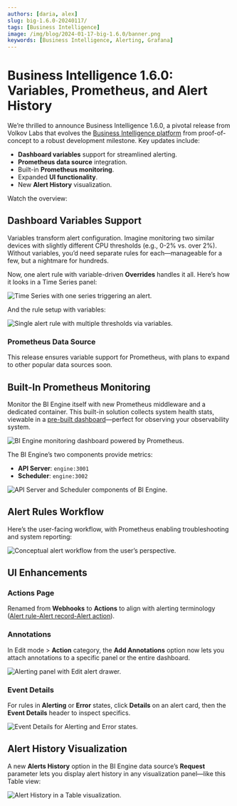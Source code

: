 ```yaml
---
authors: [daria, alex]
slug: big-1.6.0-20240117/
tags: [Business Intelligence]
image: /img/blog/2024-01-17-big-1.6.0/banner.png
keywords: [Business Intelligence, Alerting, Grafana]
---
```



# Business Intelligence 1.6.0: Variables, Prometheus, and Alert History

We’re thrilled to announce Business Intelligence 1.6.0, a pivotal release from Volkov Labs that evolves the [Business Intelligence platform](/big/) from proof-of-concept to a robust development milestone. Key updates include:

- **Dashboard variables** support for streamlined alerting.
- **Prometheus data source** integration.
- Built-in **Prometheus monitoring**.
- Expanded **UI functionality**.
- New **Alert History** visualization.

Watch the overview:

<Shorts id="NG8eg1F5nX4" title="Business Intelligence 1.6.0 for Grafana" />

## Dashboard Variables Support

Variables transform alert configuration. Imagine monitoring two similar devices with slightly different CPU thresholds (e.g., 0-2% vs. over 2%). Without variables, you’d need separate rules for each—manageable for a few, but a nightmare for hundreds.

Now, one alert rule with variable-driven **Overrides** handles it all. Here’s how it looks in a Time Series panel:

<Image
  title="Time Series with one series triggering an alert."
  src="/img/blog/2024-01-17-big-1.6.0/var-1.png"
/>

And the rule setup with variables:

<Image
  title="Single alert rule with multiple thresholds via variables."
  src="/img/blog/2024-01-17-big-1.6.0/var-2.png"
/>

### Prometheus Data Source

This release ensures variable support for Prometheus, with plans to expand to other popular data sources soon.

## Built-In Prometheus Monitoring

Monitor the BI Engine itself with new Prometheus middleware and a dedicated container. This built-in solution collects system health stats, viewable in a [pre-built dashboard](https://github.com/VolkovLabs/business-intelligence/blob/main/provisioning/dashboards/engine.json)—perfect for observing your observability system.

<Image
  title="BI Engine monitoring dashboard powered by Prometheus."
  src="/img/blog/2024-01-17-big-1.6.0/prom.png"
/>

The BI Engine’s two components provide metrics:

- **API Server**: `engine:3001`
- **Scheduler**: `engine:3002`

<Image
  title="API Server and Scheduler components of BI Engine."
  src="/img/blog/2024-01-17-big-1.6.0/bi-app.png"
/>

## Alert Rules Workflow

Here’s the user-facing workflow, with Prometheus enabling troubleshooting and system reporting:

<Image
  title="Conceptual alert workflow from the user’s perspective."
  src="/img/blog/2024-01-17-big-1.6.0/workflow.png"
/>

## UI Enhancements

### Actions Page

Renamed from **Webhooks** to **Actions** to align with alerting terminology ([Alert rule-Alert record-Alert action](/big/alerting/)).

### Annotations

In Edit mode > **Action** category, the **Add Annotations** option now lets you attach annotations to a specific panel or the entire dashboard.

<Image
  title="Alerting panel with Edit alert drawer."
  src="/img/blog/2024-01-17-big-1.6.0/alerting-panel.png"
/>

### Event Details

For rules in **Alerting** or **Error** states, click **Details** on an alert card, then the **Event Details** header to inspect specifics.

<Image
  title="Event Details for Alerting and Error states."
  src="/img/blog/2024-01-17-big-1.6.0/event-details.png"
/>

## Alert History Visualization

A new **Alerts History** option in the BI Engine data source’s **Request** parameter lets you display alert history in any visualization panel—like this Table view:

<Image
  title="Alert History in a Table visualization."
  src="/img/blog/2024-01-17-big-1.6.0/alert-history.png"
/>

<GettingStarted />

<Feedback />
